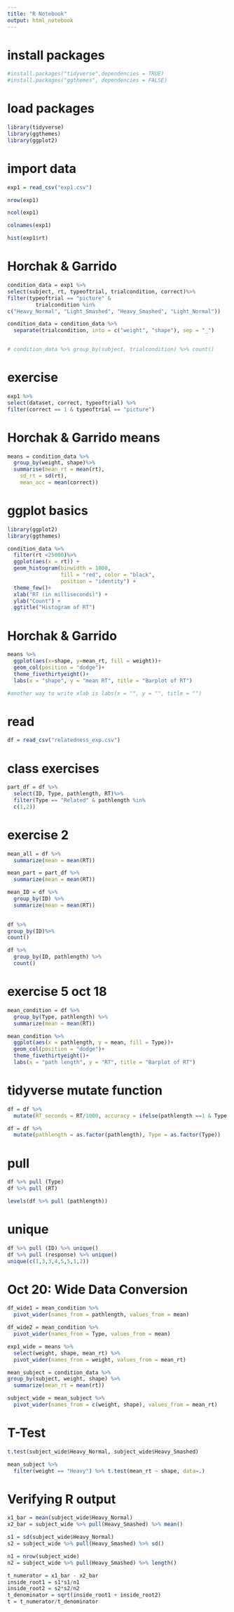 ```yaml
---
title: "R Notebook"
output: html_notebook
---
```

# install packages
```r
#install.packages("tidyverse",dependencies = TRUE)
#install.packages("ggthemes", dependencies = FALSE)
```
# load packages
```r
library(tidyverse)
library(ggthemes)
library(ggplot2)
```
# import data

```r
exp1 = read_csv("exp1.csv")

nrow(exp1)

ncol(exp1)

colnames(exp1)

hist(exp1$rt)
```
# Horchak & Garrido
```r
condition_data = exp1 %>%
select(subject, rt, typeoftrial, trialcondition, correct)%>%
filter(typeoftrial == "picture" &
         trialcondition %in%
c("Heavy_Normal", "Light_Smashed", "Heavy_Smashed", "Light_Normal"))

condition_data = condition_data %>%
  separate(trialcondition, into = c("weight", "shape"), sep = "_")


# condition_data %>% group_by(subject, trialcondition) %>% count()
```
# exercise
```r
exp1 %>%
select(dataset, correct, typeoftrial) %>%
filter(correct == 1 & typeoftrial == "picture")
```
# Horchak & Garrido means
```r
means = condition_data %>%
  group_by(weight, shape)%>%
  summarise(mean_rt = mean(rt),
    sd_rt = sd(rt),
    mean_acc = mean(correct))
```

# ggplot basics
```r
library(ggplot2)
library(ggthemes)

condition_data %>%
  filter(rt <25000)%>%
  ggplot(aes(x = rt)) +
  geom_histogram(binwidth = 1000,
                 fill = "red", color = "black",
                 position = "identity") +
  theme_few()+
  xlab("RT (in milliseconds)") +
  ylab("Count") +
  ggtitle("Histogram of RT")
```
# Horchak & Garrido
```r
means %>%
  ggplot(aes(x=shape, y=mean_rt, fill = weight))+
  geom_col(position = "dodge")+
  theme_fivethirtyeight()+
  labs(x = "shape", y = "mean RT", title = "Barplot of RT")

#another way to write xlab is labs(x = "", y = "", title = "")

```

# read 
```r
df = read_csv("relatedness_exp.csv")
```
# class exercises
```r
part_df = df %>%
  select(ID, Type, pathlength, RT)%>%
  filter(Type == "Related" & pathlength %in%
  c(1,2))
```

# exercise 2
```r
mean_all = df %>%
  summarize(mean = mean(RT))

mean_part = part_df %>%
  summarize(mean = mean(RT))

mean_ID = df %>%
  group_by(ID) %>%
  summarize(mean = mean(RT))
  
```

```r
df %>%
group_by(ID)%>%
count()

```
```r
df %>%
  group_by(ID, pathlength) %>%
  count()
```
# exercise 5 oct 18
```r
mean_condition = df %>%
  group_by(Type, pathlength) %>%
  summarize(mean = mean(RT))

mean_condition %>%
  ggplot(aes(x = pathlength, y = mean, fill = Type))+
  geom_col(position = "dodge")+
  theme_fivethirtyeight()+
  labs(x = "path length", y = "RT", title = "Barplot of RT")


```

# tidyverse mutate function
```r
df = df %>%
  mutate(RT_seconds = RT/1000, accuracy = ifelse(pathlength ==1 & Type == "Related", 1, 0))

df = df %>%
  mutate(pathlength = as.factor(pathlength), Type = as.factor(Type))
```

# pull
```r
df %>% pull (Type)
df %>% pull (RT)
```

```r
levels(df %>% pull (pathlength))
```

# unique
```r
df %>% pull (ID) %>% unique()
df %>% pull (response) %>% unique()
unique(c(1,3,3,4,5,5,1,2))

```

# Oct 20: Wide Data Conversion
```r
df_wide1 = mean_condition %>%
  pivot_wider(names_from = pathlength, values_from = mean)

df_wide2 = mean_condition %>%
  pivot_wider(names_from = Type, values_from = mean)
```

```r
exp1_wide = means %>%
  select(weight, shape, mean_rt) %>%
  pivot_wider(names_from = weight, values_from = mean_rt)
```

```r
mean_subject = condition_data %>%
group_by(subject, weight, shape) %>%
  summarize(mean_rt = mean(rt))
```

```r
subject_wide = mean_subject %>%
  pivot_wider(names_from = c(weight, shape), values_from = mean_rt)
```

# T-Test
```r
t.test(subject_wide$Heavy_Normal, subject_wide$Heavy_Smashed)
```

```r
mean_subject %>%
  filter(weight == "Heavy") %>% t.test(mean_rt ~ shape, data=.)
```

# Verifying R output
```r
x1_bar = mean(subject_wide$Heavy_Normal)
x2_bar = subject_wide %>% pull(Heavy_Smashed) %>% mean()

s1 = sd(subject_wide$Heavy_Normal)
s2 = subject_wide %>% pull(Heavy_Smashed) %>% sd()

n1 = nrow(subject_wide)
n2 = subject_wide %>% pull(Heavy_Smashed) %>% length()
```

```r
t_numerator = x1_bar - x2_bar
inside_root1 = s1*s1/n1
inside_root2 = s2*s2/n2
t_denominator = sqrt(inside_root1 + inside_root2)
t = t_numerator/t_denominator
```

